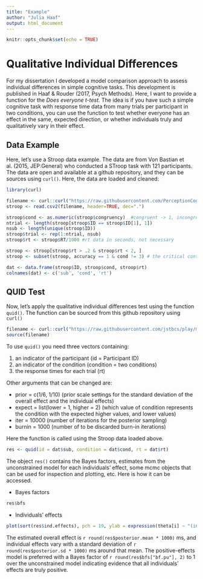 ```yaml
---
title: "Example"
author: "Julia Haaf"
output: html_document
---
```


```r
knitr::opts_chunk$set(echo = TRUE)
```

# Qualitative Individual Differences

For my dissertation I developed a model comparison approach to assess individual differences in simple cognitive tasks. This development is published in Haaf & Rouder (2017, Psych Methods). Here, I want to provide a function for the *Does everyone t-test*. The idea is if you have such a simple cognitive task with response time data from many trials per participant in two conditions, you can use the function to test whether everyone has an effect in the same, expected direction, or whether individuals truly and qualitatively vary in their effect.

## Data Example

Here, let's use a Stroop data example. The data are from Von Bastian et al. (2015, JEP:General) who conducted a STroop task with 121 participants. The data are open and available at a github repository, and they can be sources using `curl()`. Here, the data are loaded and cleaned:

```r
library(curl)

filename <- curl::curl("https://raw.githubusercontent.com/PerceptionCognitionLab/data0/master/contexteffects/FlankerStroopSimon/LEF_stroop.csv")
stroop <- read.csv2(filename, header=TRUE, dec=".")

stroop$cond <- as.numeric(stroop$congruency)  #congruent -> 1, incongruent -> 2, neutral -> 3
ntrial <- length(stroop[stroop$ID == stroop$ID[1], 1])
nsub <- length(unique(stroop$ID))
stroop$trial <- rep(1:ntrial, nsub)
stroop$rt <- stroop$RT/1000 #rt data in seconds, not necessary

stroop <- stroop[stroop$rt > .2 & stroop$rt < 2, ]
stroop <- subset(stroop, accuracy == 1 & cond != 3) # the critical contrast is between congruent and incongruent

dat <- data.frame(stroop$ID, stroop$cond, stroop$rt)
colnames(dat) <- c('sub', 'cond', 'rt')
```

## QUID Test

Now, let's apply the qualitative individual differences test using the function `quid()`. The function can be sourced from this github repository using `curl()`

```r
filename <- curl::curl("https://raw.githubusercontent.com/jstbcs/play/master/Qualitative%20Individual%20Differences/quid.R")
source(filename)
```

To use `quid()` you need three vectors containing:

1. an indicator of the participant (id = Participant ID)
2. an indicator of the condition (condition = two conditions)
3. the response times for each trial (rt)

Other arguments that can be changed are:

- prior = c(1/6, 1/10) (prior scale settings for the standard deviation of the overall effect and the individual effects)
- expect = list(lower = 1, higher = 2) (which value of condition represents the condition with the expected higher values, and lower values)
- iter = 10000 (number of iterations for the posterior sampling)
- burnin = 1000 (number of to be discarded burn-in iterations)

Here the function is called using the Stroop data loaded above.

```r
res <- quid(id = dat$sub, condition = dat$cond, rt = dat$rt)
```

The object `res()` contains the Bayes factors, estimates from the unconstrained model for each individuals' effect, some mcmc objects that can be used for inspection and plotting, etc. Here is how it can be accessed.

- Bayes factors

```r
res$bfs
```

- Individuals' effects

```r
plot(sort(res$ind.effects), pch = 19, ylab = expression(theta[i] ~ "(in seconds)"))
```

The estimated overall effect is `r round(res$posterior.mean * 1000)` ms, and individual effects vary with a standard deviation of `r round(res$posterior.sd * 1000)` ms around that mean. The positive-effects model is preferred with a Bayes factor of `r round(res$bfs["bf.pu"], 2)` to 1 over the unconstrained model indicating evidence that all individuals' effects are truly positive.   

